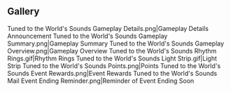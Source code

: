 {{EventTabs}}
==Gallery==
<gallery>
Tuned to the World's Sounds Gameplay Details.png|Gameplay Details Announcement
Tuned to the World's Sounds Gameplay Summary.png|Gameplay Summary
Tuned to the World's Sounds Gameplay Overview.png|Gameplay Overview
Tuned to the World's Sounds Rhythm Rings.gif|Rhythm Rings
Tuned to the World's Sounds Light Strip.gif|Light Strip
Tuned to the World's Sounds Points.png|Points
Tuned to the World's Sounds Event Rewards.png|Event Rewards
Tuned to the World's Sounds Mail Event Ending Reminder.png|Reminder of Event Ending Soon
</gallery>